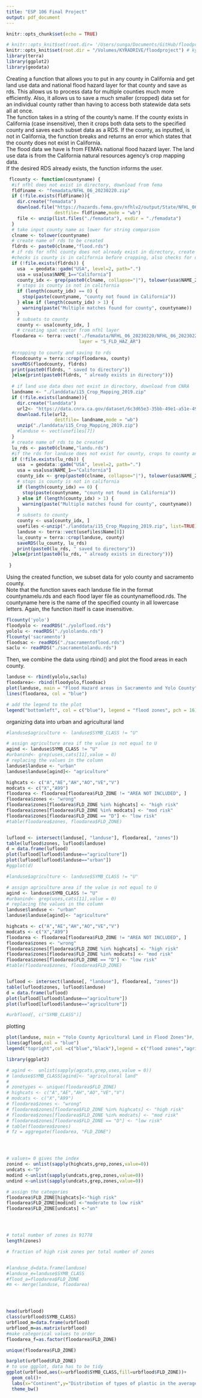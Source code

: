 ```yaml
---
title: "ESP 106 Final Project"
output: pdf_document
---
```


```r
knitr::opts_chunk$set(echo = TRUE)

# knitr::opts_knit$set(root.dir= '/Users/sunga/Documents/GitHub/floodproject') # sung wd
knitr::opts_knit$set(root.dir = "/Volumes/KYRADRIVE/floodproject") # kyra mac wd
library(terra)
library(ggplot2)
library(geodata)
```
Creating a function that allows you to put in any county in California and get land use data and national flood hazard layer for that county and save as rds. This allows us to process data for multiple counties much more efficiently. Also, it allows us to save a much smaller (cropped) data set for an individual county rather than having to access both statewide data sets all at once.  
The function takes in a string of the county's name. If the county exists in California (case insensitive), then it crops both data sets to the specified county and saves each subset data as a RDS. If the county, as inputted, is not in California, the function breaks and returns an error which states that the county does not exist in California.  
The flood data we have is from FEMA's national flood hazard layer. The land use data is from the California natural resources agency's crop mapping data.  
If the desired RDS already exists, the function informs the user.  
```r
 flcounty <- function(countyname) {
  #if nfhl does not exist in directory, download from fema
  fldfiname <- "femadata/NFHL_06_20230220.zip"
  if (!file.exists(fldfiname)){
    dir.create("femadata")
    download.file("https://hazards.fema.gov/nfhlv2/output/State/NFHL_06_20230220.zip",
                  destfile= fldfiname,mode = "wb")
    file <- unzip(list.files("./femadata"), exdir = "./femadata")
  }
  # take input county name as lower for string comparison
  clname <- tolower(countyname)
  # create name of rds to be created
  fldrds <- paste0(clname,"flood.rds")
  # if rds for nfhl county does not already exist in directory, create and save
  #checks is county is in california before cropping, also checks for duplicates
  if (!file.exists(fldrds)) {
    usa  = geodata::gadm("USA", level=2, path=".")
    usa = usa[usa$NAME_1=="California"]
    county_idx <- grep(paste0(clname, collapse="|"), tolower(usa$NAME_2))
    # stops is county is not in california
    if (length(county_idx) == 0) {
      stop(paste(countyname, "county not found in California"))
    } else if (length(county_idx) > 1) {
      warning(paste("Multiple matches found for county", countyname))
    }
    # subsets to county
    county <- usa[county_idx, ]  
    # creating spat vector from nfhl layer
  floodarea <- terra::vect('./femadata/NFHL_06_20230220/NFHL_06_20230220.gdb',
                           layer = "S_FLD_HAZ_AR")
 
  #cropping to county and saving to rds
  floodcounty = terra::crop(floodarea, county)
  saveRDS(floodcounty, fldrds)
  print(paste0(fldrds, " saved to directory"))
  }else{print(paste0(fldrds, " already exists in directory"))}
  
  # if land use data does not exist in directory, download from CNRA
  landname <- "./landdata/i15_Crop_Mapping_2019.zip"
  if (!file.exists(landname)){
    dir.create("landdata")
    url2<- "https://data.cnra.ca.gov/dataset/6c3d65e3-35bb-49e1-a51e-49d5a2cf09a9/resource/1da7b37a-dd97-4b69-a86a-fe824a252eaf/download/i15_crop_mapping_2019.zip"
    download.file(url2,
                  destfile= landname,mode = "wb")
    unzip("./landdata/i15_Crop_Mapping_2019.zip")
    #landuse <- vect(usefiles[7])
  } 
  # create name of rds to be created
  lu_rds <- paste0(clname,"landu.rds")
  #if the rds for landuse does not exist for county, crops to county and saves
  if (!file.exists(lu_rds)) {
    usa  = geodata::gadm("USA", level=2, path=".")
    usa = usa[usa$NAME_1=="California"]
    county_idx <- grep(paste0(clname, collapse="|"), tolower(usa$NAME_2))
    # stops is county is not in california
    if (length(county_idx) == 0) {
      stop(paste(countyname, "county not found in California"))
    } else if (length(county_idx) > 1) {
      warning(paste("Multiple matches found for county", countyname))
    }
    # subsets to county
    county <- usa[county_idx, ]  
    usefiles <-unzip("./landdata/i15_Crop_Mapping_2019.zip", list=TRUE)
    landuse <- terra::vect(usefiles$Name[8])
    lu_county = terra::crop(landuse, county)
    saveRDS(lu_county, lu_rds)
    print(paste0(lu_rds, " saved to directory"))
  }else{print(paste0(lu_rds, " already exists in directory"))}
 
 }

```
Using the created function, we subset data for yolo county and sacramento county.  
Note that the function saves each landuse file in the format countynamelu.rds and each flood layer file as countynameflood.rds. The countyname here is the name of the specified county in all lowercase letters. Again, the function itself is case insensitive.  
```r
flcounty('yolo')
floodyolo <- readRDS("./yoloflood.rds")
yololu <- readRDS("./yololandu.rds")
flcounty('sacramento')
floodsac <- readRDS("./sacramentoflood.rds")
saclu <- readRDS("./sacramentolandu.rds")
```
Then, we combine the data using rbind() and plot the flood areas in each county.
```r
landuse <- rbind(yololu,saclu)
floodarea<- rbind(floodyolo,floodsac)
plot(landuse, main = "Flood Hazard areas in Sacramento and Yolo County")
lines(floodarea, col = "blue")

# add the legend to the plot
legend("bottomleft", col = c("blue"), legend = "flood zones", pch = 16)

```
organizing data into urban and agricultural land
```r

#landuse$agriculture <- landuse$SYMB_CLASS != "U"

# assign agriculture area if the value is not equal to U 
agind <- landuse$SYMB_CLASS != "U" 
#urbanind<- grep(uses,cats[11],value = 0)
# replacing the values in the column
landuse$landuse <- "urban"
landuse$landuse[agind]<- "agriculture"

highcats <- c("A","AE","AH","AO","VE","V")
modcats <- c("X","A99")
floodarea <- floodarea[floodarea$FLD_ZONE != "AREA NOT INCLUDED", ]
floodarea$zones <- "wrong"
floodarea$zones[floodarea$FLD_ZONE %in% highcats] <- "high risk"
floodarea$zones[floodarea$FLD_ZONE %in% modcats] <- "mod risk"
floodarea$zones[floodarea$FLD_ZONE == "D"] <- "low risk"
#table(floodarea$zones, floodarea$FLD_ZONE)


luflood <- intersect(landuse[, "landuse"], floodarea[, "zones"])
table(luflood$zones, luflood$landuse)   
d = data.frame(luflood)
plot(luflood[luflood$landuse=="agriculture"])
plot(luflood[luflood$landuse=="urban"])
#ggplot(d)
```


```r

#landuse$agriculture <- landuse$SYMB_CLASS != "U"

# assign agriculture area if the value is not equal to U 
agind <- landuse$SYMB_CLASS != "U" 
#urbanind<- grep(uses,cats[11],value = 0)
# replacing the values in the column
landuse$landuse <- "urban"
landuse$landuse[agind]<- "agriculture"

highcats <- c("A","AE","AH","AO","VE","V")
modcats <- c("X","A99")
floodarea <- floodarea[floodarea$FLD_ZONE != "AREA NOT INCLUDED", ]
floodarea$zones <- "wrong"
floodarea$zones[floodarea$FLD_ZONE %in% highcats] <- "high risk"
floodarea$zones[floodarea$FLD_ZONE %in% modcats] <- "mod risk"
floodarea$zones[floodarea$FLD_ZONE == "D"] <- "low risk"
#table(floodarea$zones, floodarea$FLD_ZONE)


luflood <- intersect(landuse[, "landuse"], floodarea[, "zones"])
table(luflood$zones, luflood$landuse)
d = data.frame(luflood)
plot(luflood[luflood$landuse=="agriculture"])
plot(luflood[luflood$landuse=="agriculture"])
```


```r
#urbflood[, c("SYMB_CLASS")]

```


plotting
```r
plot(landuse, main = "Yolo County Agricultural Land in Flood Zones")#, add = TRUE)
lines(agflood,col = "blue")
legend("topright",col =c("blue","black"),legend = c("flood zones","agricultural land"))
```
```r
library(ggplot2)

# agind <-  unlist(sapply(agcats,grep,uses,value = 0))
# landuse$SYMB_CLASS[agind]<- "agricultural land"
# 
# zonetypes <- unique(floodarea$FLD_ZONE)
# highcats <- c("A","AE","AH","AO","VE","V")
# modcats <- c("X","A99")
# floodarea$zones <- "wrong"
# floodarea$zones[floodarea$FLD_ZONE %in% highcats] <- "high risk"
# floodarea$zones[floodarea$FLD_ZONE %in% modcats] <- "mod risk"
# floodarea$zones[floodarea$FLD_ZONE == "D"] <- "low risk"
# table(floodarea$zones)
# fz = aggregate(floodarea, "FLD_ZONE")




# values= 0 gives the index 
zonind <- unlist(sapply(highcats,grep,zones,value=0))
undcats <-"D"
modind <-unlist(sapply(undcats,grep,zones,value=0))
undind <-unlist(sapply(undcats,grep,zones,value=0))

# assign the categories 
floodarea$FLD_ZONE[highcats]<-"high risk"
floodarea$FLD_ZONE[modind] <-"moderate to low risk"
floodarea$FLD_ZONE[undcats] <-"un"




# total number of zones is 91778
length(zones)

# fraction of high risk zones per total number of zones 


#landuse_d=data.frame(landuse)
#landuse_e=landuse$SYMB_CLASS
#flood_a=floodarea$FLD_ZONE
#m <- merge(landuse, floodarea)




head(urbflood)
class(urbflood$SYMB_CLASS)
urbflood_m=data.frame(urbflood)
urbflood_m=as.matrix(urbflood)
#make categorical values to order 
floodarea_f=as.factor(floodarea$FLD_ZONE)

unique(floodarea$FLD_ZONE)

barplot(urbflood$FLD_ZONE)
# to use ggplot, data has to be tidy 
ggplot(urbflood,aes(x=urbflood$SYMB_CLASS,fill=urbflood$FLD_ZONE))+
  geom_col()+
  labs(x="Continent",y="Distribution of types of plastic in the average pick-up event")+
  theme_bw()
```


